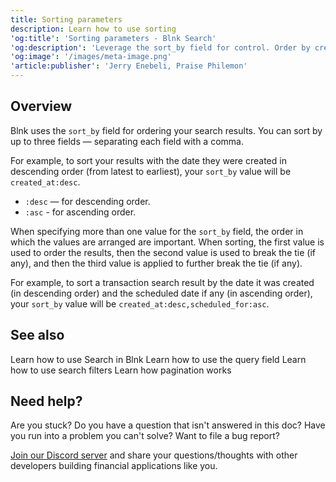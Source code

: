 ```yaml
---
title: Sorting parameters
description: Learn how to use sorting
'og:title': 'Sorting parameters - Blnk Search'
'og:description': 'Leverage the sort_by field for control. Order by creation date, scheduled date, or combine for multi-step sorting.'
'og:image': '/images/meta-image.png'
'article:publisher': 'Jerry Enebeli, Praise Philemon'
---
```


## Overview

Blnk uses the `sort_by` field for ordering your search results. You can sort by up to three fields — separating each field with a comma.

For example, to sort your results with the date they were created in descending order (from latest to earliest), your `sort_by` value will be `created_at:desc`.

- `:desc` — for descending order.
- `:asc` - for ascending order.

When specifying more than one value for the `sort_by` field, the order in which the values are arranged are important. When sorting, the first value is used to order the results, then the second value is used to break the tie (if any), and then the third value is applied to further break the tie (if any). 

For example, to sort a transaction search result by the date it was created (in descending order) and the scheduled date if any (in ascending order), your `sort_by` value will be `created_at:desc,scheduled_for:asc`.

## See also

<CardGroup>
    <Card title="Get started with Search" href="overview" icon="book-open-cover">
        Learn how to use Search in Blnk
    </Card>
    <Card title="Query parameters" href="query-parameters" icon="book-open-cover">
        Learn how to use the query field
    </Card>
    <Card title="Sorting parameters" href="filtering-parameters" icon="book-open-cover">
        Learn how to use search filters
    </Card>
    <Card title="Pagination parameters" href="pagination-parameters" icon="book-open-cover">
        Learn how pagination works
    </Card>
</CardGroup>

## Need help?

Are you stuck? Do you have a question that isn't answered in this doc? Have you run into a problem you can't solve? Want to file a bug report?

[Join our Discord server](https://discord.gg/7WNv94zPpx) and share your questions/thoughts with other developers building financial applications like you.